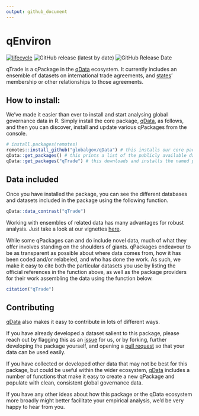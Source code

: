 ```yaml
---
output: github_document
---
```

# qEnviron

<!-- badges: start -->
[![lifecycle](https://img.shields.io/badge/lifecycle-experimental-orange.svg)](https://www.tidyverse.org/lifecycle/#experimental)
![GitHub release (latest by date)](https://img.shields.io/github/v/release/globalgov/qTrade)
![GitHub Release Date](https://img.shields.io/github/release-date/globalgov/qTrade)
<!-- badges: end -->

qTrade is a qPackage in the [qData](https://github.com/globalgov/qData) ecosystem.
It currently includes an ensemble of datasets on international trade agreements,
and [states](https://github.com/globalgov/qStates)' membership or other relationships to those agreements.

## How to install:
We’ve made it easier than ever to install and start analysing global governance data in R. 
Simply install the core package, [qData](https://github.com/globalgov/qData), as follows, 
and then you can discover, install and update various qPackages from the console.

```r
# install.packages(remotes)
remotes::install_github("globalgov/qData") # this installs our core package, the only one you need to do independently
qData::get_packages() # this prints a list of the publicly available data packages currently available
qData::get_packages("qTrade") # this downloads and installs the named package
```

## Data included

Once you have installed the package, you can see the different databases and datasets included in the package using the following function.

```r
qData::data_contrast("qTrade")
```

Working with ensembles of related data has many advantages for robust
analysis. Just take a look at our vignettes [here](https://globalgov.github.io/qData/articles/user.html).

While some qPackages can and do include novel data, 
much of what they offer involves standing on the shoulders of giants. 
qPackages endeavour to be as transparent as possible about where data comes from, 
how it has been coded and/or relabeled, and who has done the work. 
As such, we make it easy to cite both the particular datasets you use 
by listing the official references in the function above, 
as well as the package providers for their work assembling the data 
using the function below.

``` r
citation("qTrade")
```

## Contributing

[qData](https://github.com/globalgov/qData) also makes it easy to
contribute in lots of different ways.

If you have already developed a dataset salient to this package, please
reach out by flagging this as an
[issue](https://github.com/globalgov/qTrade/issues) for us, or by
forking, further developing the package yourself, and opening a [pull
request](https://github.com/globalgov/qTrade/pulls) so that your data
can be used easily.

If you have collected or developed other data that may not be best for
this package, but could be useful within the wider ecosystem,
[qData](https://github.com/globalgov/qData) includes a number of
functions that make it easy to create a new qPackage and populate with
clean, consistent global governance data.

If you have any other ideas about how this package or the qData ecosystem more broadly
might better facilitate your empirical analysis, we'd be very happy to hear from you.
